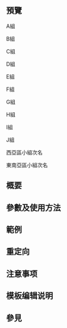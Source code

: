 {{NoteTA|G1=MediaWiki}}{{Documentation subpage}}<!-- 在本行下編輯模板說明 -->

== 預覽 ==
;A組
{{2021年亞洲足協盃小組賽積分榜|A組|show_matches=yes|teamwidth=240}}

;B組
{{2021年亞洲足協盃小組賽積分榜|B組|show_matches=yes|teamwidth=240}}

;C組
{{2021年亞洲足協盃小組賽積分榜|C組|show_matches=yes|teamwidth=240}}

;D組
{{2021年亞洲足協盃小組賽積分榜|D組|show_matches=yes|teamwidth=240}}

;E組
{{2021年亞洲足協盃小組賽積分榜|E組|show_matches=yes|teamwidth=240}}

;F組
{{2021年亞洲足協盃小組賽積分榜|F組|show_matches=yes|teamwidth=240}}

;G組
{{2021年亞洲足協盃小組賽積分榜|G組|show_matches=yes|teamwidth=240}}

;H組
{{2021年亞洲足協盃小組賽積分榜|H組|show_matches=yes|teamwidth=240}}

;I組
{{2021年亞洲足協盃小組賽積分榜|I組|show_matches=yes|teamwidth=240}}

;J組
{{2021年亞洲足協盃小組賽積分榜|J組|show_matches=yes|teamwidth=240}}

;西亞區小組次名
{{2021年亞洲足協盃小組賽積分榜|西亞區小組次名|teamwidth=200}}

;東南亞區小組次名
{{2021年亞洲足協盃小組賽積分榜|東南亞區小組次名|teamwidth=200}}

== 概要 ==

== 參數及使用方法 ==

== 範例 ==

== 重定向 ==

== 注意事项 ==

== 模板编辑说明 ==

== 參見 ==

<includeonly>{{Sandbox other||<!-- 本行下加入模板的分類 -->

}}</includeonly>